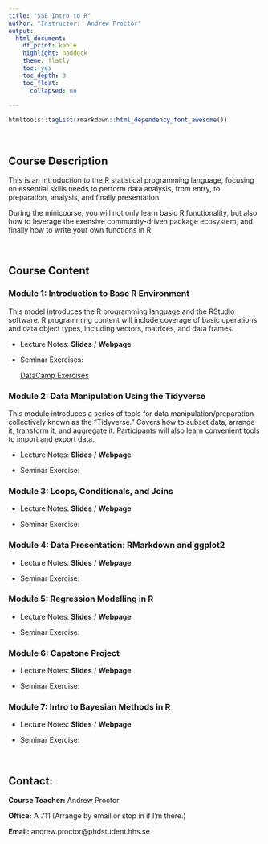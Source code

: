 ```yaml
---
title: "SSE Intro to R"
author: "Instructor:  Andrew Proctor"
output: 
  html_document:
    df_print: kable
    highlight: haddock
    theme: flatly
    toc: yes
    toc_depth: 3
    toc_float:
      collapsed: no
   
---
```

```r
htmltools::tagList(rmarkdown::html_dependency_font_awesome())
```

<br>

## Course Description

This is an introduction to the R statistical programming language, focusing on
essential skills needs to perform data analysis, from entry, to preparation, analysis,
and finally presentation.  

During the minicourse, you will not only learn basic
R functionality, but also how to leverage the exensive community-driven package 
ecosystem, and finally how to write your own functions in R.

<br>

## Course Content

### Module 1:  Introduction to Base R Environment

This model introduces the R programming language and the RStudio software.  R 
programming content will include coverage of basic operations
and data object types, including vectors, matrices, and data frames.

- Lecture Notes: **Slides** / **Webpage**

- Seminar Exercises:

    <a class="btn btn-primary" href="https://www.datacamp.com//teach/repositories/115256665/go" role="button">DataCamp Exercises</a>


### Module 2:  Data Manipulation Using the Tidyverse

This module introduces a series of tools for data manipulation/preparation 
collectively known as the "Tidyverse."  Covers how to subset data, arrange it,
transform it, and aggregate it.  Participants will also learn convenient tools to
import and export data.

  - Lecture Notes: **Slides** / **Webpage**
  
  - Seminar Exercise:

### Module 3:  Loops, Conditionals, and Joins

  - Lecture Notes: **Slides** / **Webpage**
  
  - Seminar Exercise:


### Module 4:  Data Presentation:  RMarkdown and ggplot2

  - Lecture Notes: **Slides** / **Webpage**
  
  - Seminar Exercise:


### Module 5: Regression Modelling in R

  - Lecture Notes: **Slides** / **Webpage**
  
  - Seminar Exercise:
  

### Module 6:  Capstone Project

  - Lecture Notes: **Slides** / **Webpage**
  
  - Seminar Exercise:


### Module 7:  Intro to Bayesian Methods in R

  - Lecture Notes: **Slides** / **Webpage**
  
  - Seminar Exercise:

<br>

## Contact:

   **Course Teacher:**  Andrew Proctor
  
   **Office:**  A 711 (Arrange by email or stop in if I'm there.)
  
   **Email:**  andrew.proctor@phdstudent.hhs.se

